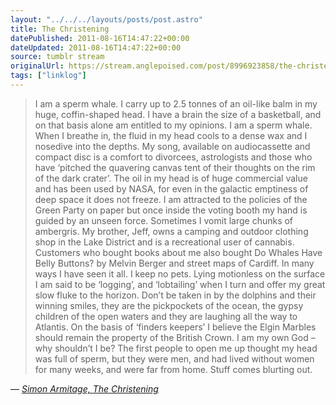 ```yaml
---
layout: "../../../layouts/posts/post.astro"
title: The Christening
datePublished: 2011-08-16T14:47:22+00:00
dateUpdated: 2011-08-16T14:47:22+00:00
source: tumblr stream
originalUrl: https://stream.anglepoised.com/post/8996923858/the-christening
tags: ["linklog"]
---
```


> I am a sperm whale. I carry up to 2.5 tonnes of an oil-like balm in my huge, coffin-shaped head. I have a brain the size of a basketball, and on that basis alone am entitled to my opinions. I am a sperm whale. When I breathe in, the fluid in my head cools to a dense wax and I nosedive into the depths. My song, available on audiocassette and compact disc is a comfort to divorcees, astrologists and those who have ‘pitched the quavering canvas tent of their thoughts on the rim of the dark crater’. The oil in my head is of huge commercial value and has been used by NASA, for even in the galactic emptiness of deep space it does not freeze. I am attracted to the policies of the Green Party on paper but once inside the voting booth my hand is guided by an unseen force. Sometimes I vomit large chunks of ambergris. My brother, Jeff, owns a camping and outdoor clothing shop in the Lake District and is a recreational user of cannabis. Customers who bought books about me also bought Do Whales Have Belly Buttons? by Melvin Berger and street maps of Cardiff. In many ways I have seen it all. I keep no pets. Lying motionless on the surface I am said to be ‘logging’, and ‘lobtailing’ when I turn and offer my great slow fluke to the horizon. Don’t be taken in by the dolphins and their winning smiles, they are the pickpockets of the ocean, the gypsy children of the open waters and they are laughing all the way to Atlantis. On the basis of ‘finders keepers’ I believe the Elgin Marbles should remain the property of the British Crown. I am my own God – why shouldn’t I be? The first people to open me up thought my head was full of sperm, but they were men, and had lived without women for many weeks, and were far from home. Stuff comes blurting out.

— <cite>[Simon Armitage, _The Christening_](https://www.theguardian.com/books/2010/jun/05/seeing-stars-simon-armitage-review)</cite>
